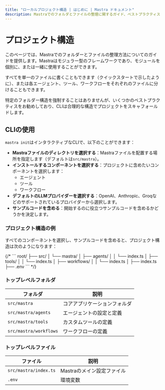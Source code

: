 ```yaml
---
title: "ローカルプロジェクト構造 | はじめに | Mastra ドキュメント"
description: Mastraでのフォルダとファイルの整理に関するガイド、ベストプラクティスと推奨される構造を含む。
---
```



# プロジェクト構造

このページでは、Mastraでのフォルダーとファイルの整理方法についてのガイドを提供します。Mastraはモジュラー型のフレームワークであり、モジュールを個別に、または一緒に使用することができます。

すべてを単一のファイルに書くこともできます（クイックスタートで示したように）、または各エージェント、ツール、ワークフローをそれぞれのファイルに分けることもできます。

特定のフォルダー構造を強制することはありませんが、いくつかのベストプラクティスをお勧めしており、CLIは合理的な構造でプロジェクトをスキャフォールドします。

## CLIの使用

`mastra init`はインタラクティブなCLIで、以下のことができます：

- **Mastraファイルのディレクトリを選択する**：Mastraファイルを配置する場所を指定します（デフォルトは`src/mastra`）。
- **インストールするコンポーネントを選択する**：プロジェクトに含めたいコンポーネントを選択します：
  - エージェント
  - ツール
  - ワークフロー
- **デフォルトのLLMプロバイダーを選択する**：OpenAI、Anthropic、Groqなどのサポートされているプロバイダーから選択します。
- **サンプルコードを含める**：開始するのに役立つサンプルコードを含めるかどうかを決定します。

### プロジェクト構造の例

すべてのコンポーネントを選択し、サンプルコードを含めると、プロジェクト構造は次のようになります：

<FileTree>
  <FileTree.Folder name="root" defaultOpen>
    <FileTree.Folder name="src" defaultOpen>
      <FileTree.Folder name="mastra" defaultOpen>
        <FileTree.Folder name="agents" defaultOpen>
          <FileTree.File name="index.ts" />
        </FileTree.Folder>
        <FileTree.Folder name="tools" defaultOpen>
          <FileTree.File name="index.ts" />
        </FileTree.Folder>
        <FileTree.Folder name="workflows" defaultOpen>
          <FileTree.File name="index.ts" />
        </FileTree.Folder>
        <FileTree.File name="index.ts" />
      </FileTree.Folder>
    </FileTree.Folder>
    <FileTree.File name=".env" />
  </FileTree.Folder>
</FileTree>
{/* 
```
root/
├── src/
│   └── mastra/
│       ├── agents/
│       │   └── index.ts
│       ├── tools/
│       │   └── index.ts
│       ├── workflows/
│       │   └── index.ts
│       ├── index.ts
├── .env
``` */}

### トップレベルフォルダ

| フォルダ                | 説明                          |
| ---------------------- | ------------------------------------ |
| `src/mastra`           | コアアプリケーションフォルダ              |
| `src/mastra/agents`    | エージェントの設定と定義 |
| `src/mastra/tools`     | カスタムツールの定義              |
| `src/mastra/workflows` | ワークフローの定義                 |

### トップレベルファイル

| ファイル                | 説明                        |
| --------------------- | ---------------------------------- |
| `src/mastra/index.ts` | Mastraのメイン設定ファイル |
| `.env`                | 環境変数              |
